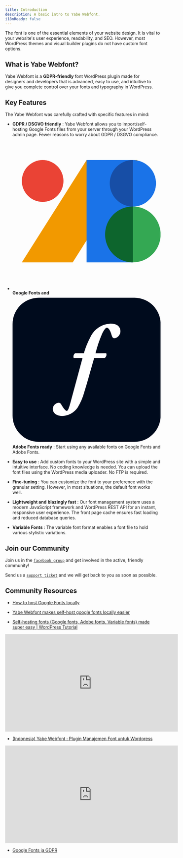 ```yaml
---
title: Introduction
description: A basic intro to Yabe Webfont.
i18nReady: false
---
```



The font is one of the essential elements of your website design. It is vital to your website's user experience, readability, and SEO. However, most WordPress themes and visual builder plugins do not have custom font options.

<h2>What is Yabe Webfont?</h2>

Yabe Webfont is a **GDPR-friendly** font WordPress plugin made for designers and developers that is advanced, easy to use, and intuitive to give you complete control over your fonts and typography in WordPress.

## Key Features

The Yabe Webfont was carefully crafted with specific features in mind:

- <i class="fa-solid fa-file-shield"></i> **GDPR / DSGVO friendly** :
Yabe Webfont allows you to import/self-hosting Google Fonts files from your server through your WordPress admin page. Fewer reasons to worry about GDPR / DSGVO compliance.

- <svg xmlns="http://www.w3.org/2000/svg" class="inline-block h:1em px:2 vertical-align:-.125em" viewBox="0 0 16 16"><path fill="none" d="M0 0h16v16H0z"></path><path fill="#F29900" d="M13.5 2H8L1 13h5.5z"></path><path fill="#1A73E8" d="M8 2h5v11H8z"></path><circle fill="#EA4335" cx="3.25" cy="4.25" r="2.25"></circle><path fill="#0D652D" d="M13.33 10L13 13c-1.66 0-3-1.34-3-3s1.34-3 3-3l.33 3z"></path><path fill="#174EA6" d="M10.5 4.5A2.5 2.5 0 0113 2l.45 2.5L13 7a2.5 2.5 0 01-2.5-2.5z"></path><path fill="#1A73E8" d="M13 2a2.5 2.5 0 010 5"></path><path fill="#34A853" d="M13 7c1.66 0 3 1.34 3 3s-1.34 3-3 3"></path></svg> **Google Fonts and** <svg xmlns="http://www.w3.org/2000/svg" class="inline-block h:1em px:2 vertical-align:-.125em" data-name="Layer 1" viewBox="0 0 32 32"><g><rect class="cls-1" fill="#000b1d" y="0.5" width="32" height="31" rx="5.64848"></rect><path class="cls-2" fill="#fff" d="M17.63921,13.46488c-.74711,2.504-1.37579,4.91772-2.12289,7.28029a12.90012,12.90012,0,0,1-1.47406,3.41265,4.1921,4.1921,0,0,1-3.31166,1.777c-1.02992,0-2.03957-.48468-2.03957-1.5549A1.40176,1.40176,0,0,1,9.92281,23.0876a.61424.61424,0,0,1,.56539.32311c.50483.90867.98951,1.43364,1.21164,1.43364s.40383-.30284.76725-1.61534l2.65045-9.76247-1.90691-.00211a.91358.91358,0,0,1,.30208-1.03289h1.89816a17.53964,17.53964,0,0,1,1.3978-3.43866,5.04817,5.04817,0,0,1,4.36161-2.928c1.51448,0,2.14044.72695,2.14044,1.65589A1.52543,1.52543,0,0,1,22.01837,9.215c-.323,0-.48456-.24228-.58555-.58555-.34326-1.29235-.78752-1.676-1.05007-1.676s-.66638.48456-1.11052,1.49421a25.74394,25.74394,0,0,0-1.343,3.99058l2.30933-.003a.86867.86867,0,0,1-.31678,1.02946Z"></path></g></svg> **Adobe Fonts ready** :
Start using any available fonts on Google Fonts and Adobe Fonts.

- <i class="fa-solid fa-face-smile-hearts"></i> **Easy to use** :
Add custom fonts to your WordPress site with a simple and intuitive interface. No coding knowledge is needed. You can upload the font files using the WordPress media uploader. No FTP is required.

- <i class="fa-solid fa-gear"></i> **Fine-tuning** :
You can customize the font to your preference with the granular setting. However, in most situations, the default font works well.

- <i class="fa-solid fa-feather"></i> **Lightweight and** <i class="fa-solid fa-rabbit-running"></i> **blazingly fast** :
Our font management system uses a modern JavaScript framework and WordPress REST API for an instant, responsive user experience. The front page cache ensures fast loading and reduced database queries.

- <i class="fa-solid fa-box-check"></i> **Variable Fonts** :
The variable font format enables a font file to hold various stylistic variations.

## Join our Community

<i class="fa-solid fa-comment pr:6"></i> Join us in the [`facebook group`](https://www.facebook.com/groups/1142662969627943) and get involved in the active, friendly community!

<i class="fa-solid fa-headset pr:6"></i> Send us a [`support ticket`](https://rosua.org/support-portal) and we will get back to you as soon as possible.

## Community Resources

- [How to host Google Fonts locally](https://breakdance4fun.supadezign.com/how-to-host-google-fonts-locally/#plugin)

- [Yabe Webfont makes self-host google fonts locally easier](https://jornes.net/blog/wordpress-plugins/yabe-webfont-self-host-google-fonts-locally)

- [Self-hosting fonts (Google fonts, Adobe fonts, Variable fonts) made super easy | WordPress Tutorial](https://www.youtube.com/watch?v=uMj0x0ucnOw)
<iframe width="560" height="315" src="https://www.youtube-nocookie.com/embed/uMj0x0ucnOw" title="YouTube video player" frameborder="0" allow="accelerometer; autoplay; clipboard-write; encrypted-media; gyroscope; picture-in-picture; web-share" allowfullscreen></iframe>

- [(Indonesia) Yabe Webfont : Plugin Manajemen Font untuk Wordpress](https://www.youtube.com/watch?v=M_69nks3fuU)
<iframe width="560" height="315" src="https://www.youtube-nocookie.com/embed/M_69nks3fuU" title="YouTube video player" frameborder="0" allow="accelerometer; autoplay; clipboard-write; encrypted-media; gyroscope; picture-in-picture; web-share" allowfullscreen></iframe>

- [Google Fonts ja GDPR](https://wildcard.fi/google-fonts-ja-gdpr/)